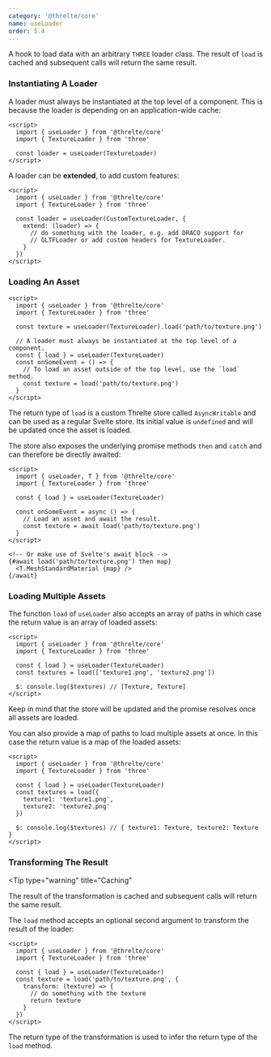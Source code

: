 ```yaml
---
category: '@threlte/core'
name: useLoader
order: 5.4
---
```


A hook to load data with an arbitrary `THREE` loader class. The result of `load` is cached and subsequent calls will return the same result.

### Instantiating A Loader

A loader must always be instantiated at the top level of a component. This is because the loader is depending on an application-wide cache:

```svelte
<script>
  import { useLoader } from '@threlte/core'
  import { TextureLoader } from 'three'

  const loader = useLoader(TextureLoader)
</script>
```

A loader can be **extended**, to add custom features:

```svelte
<script>
  import { useLoader } from '@threlte/core'
  import { TextureLoader } from 'three'

  const loader = useLoader(CustomTextureLoader, {
    extend: (loader) => {
      // do something with the loader, e.g. add DRACO support for
      // GLTFLoader or add custom headers for TextureLoader.
    }
  })
</script>
```

### Loading An Asset

```svelte
<script>
  import { useLoader } from '@threlte/core'
  import { TextureLoader } from 'three'

  const texture = useLoader(TextureLoader).load('path/to/texture.png')

  // A loader must always be instantiated at the top level of a component.
  const { load } = useLoader(TextureLoader)
  const onSomeEvent = () => {
    // To load an asset outside of the top level, use the `load` method.
    const texture = load('path/to/texture.png')
  }
</script>
```

The return type of `load` is a custom Threlte store called `AsyncWritable` and can be used as a regular Svelte store.
Its initial value is `undefined` and will be updated once the asset is loaded.

The store also exposes the underlying promise methods `then` and `catch` and can therefore be directly awaited:

```svelte
<script>
  import { useLoader, T } from '@threlte/core'
  import { TextureLoader } from 'three'

  const { load } = useLoader(TextureLoader)

  const onSomeEvent = async () => {
    // Load an asset and await the result.
    const texture = await load('path/to/texture.png')
  }
</script>

<!-- Or make use of Svelte's await block -->
{#await load('path/to/texture.png') then map}
  <T.MeshStandardMaterial {map} />
{/await}
```

### Loading Multiple Assets

The function `load` of `useLoader` also accepts an array of paths in which case the return value is an array of loaded assets:

```svelte
<script>
  import { useLoader } from '@threlte/core'
  import { TextureLoader } from 'three'

  const { load } = useLoader(TextureLoader)
  const textures = load(['texture1.png', 'texture2.png'])

  $: console.log($textures) // [Texture, Texture]
</script>
```

<Tip type="tip">
  Keep in mind that the store will be updated and the promise resolves once all assets are loaded.
</Tip>

You can also provide a map of paths to load multiple assets at once. In this case the return value is a map of the loaded assets:

```svelte
<script>
  import { useLoader } from '@threlte/core'
  import { TextureLoader } from 'three'

  const { load } = useLoader(TextureLoader)
  const textures = load({
    texture1: 'texture1.png',
    texture2: 'texture2.png'
  })

  $: console.log($textures) // { texture1: Texture, texture2: Texture }
</script>
```

### Transforming The Result

<Tip
  type="warning"
  title="Caching"
>
  The result of the transformation is cached and subsequent calls will return the same result.
</Tip>

The `load` method accepts an optional second argument to transform the result of the loader:

```svelte
<script>
  import { useLoader } from '@threlte/core'
  import { TextureLoader } from 'three'

  const { load } = useLoader(TextureLoader)
  const texture = load('path/to/texture.png', {
    transform: (texture) => {
      // do something with the texture
      return texture
    }
  })
</script>
```

The return type of the transformation is used to infer the return type of the `load` method.

